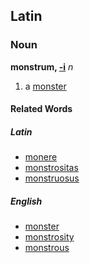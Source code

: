 ==Latin==
===Noun===
'''monstrum, [[Wiktionary Appendix:Latin second declension|-i]]''' ''n''

#a [[monster]]
====Related Words====
=====Latin=====
*[[monere]]
*[[monstrositas]]
*[[monstruosus]]
=====English=====
*[[monster]]
*[[monstrosity]]
*[[monstrous]]